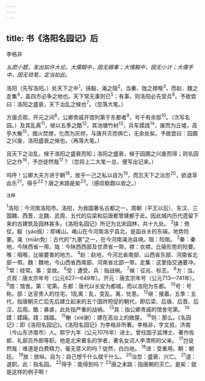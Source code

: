 ```yaml
---
---
---
```

title: 书《洛阳名园记》后
---



李格非

*幺麽小题，发出如许大论。大儒眼中，固无细事；大懦胸中，固无小计；大儒手中，固无琐笔，定当如此。*

洛阳（先写洛阳。）处天下之中<sup>1</sup>，挟殽、渑之阻<sup>2</sup>，当秦、陇之襟喉<sup>3</sup>，而赵、魏之走集<sup>4</sup>，盖四方必争之地也。天下常无事则已<sup>5</sup>；有事，则洛阳必先受兵<sup>6</sup>。予故尝曰：洛阳之盛衰，天下治乱之候也<sup>7</sup>。（忽落大笔。）

方唐贞观、开元之间<sup>8</sup>，公卿贵戚开馆列第于东都者<sup>9</sup>，号千有余邸<sup>10</sup>。（次写名园。）及其乱离<sup>11</sup>，继以五季之酷<sup>12</sup>，其池塘竹树<sup>13</sup>，兵车蹂践<sup>14</sup>，废而为丘墟，高亭大榭<sup>15</sup>，烟火焚燎，化而为灰烬，与唐共灭而俱亡，无余处矣。予故尝曰：园圃之兴废，洛阳盛衰之候也。（再落大笔。）

且天下之治乱，候于洛阳之盛衰而知；洛阳之盛衰，候于园圃之兴废而得；则名园记之作<sup>16</sup>，予岂徒然哉<sup>17</sup>？（忽将上二大笔一总，便写出记来。）

呜呼！公卿大夫方进于朝<sup>18</sup>，放乎一己之私以自为<sup>19</sup>，而忘天下之治忽<sup>20</sup>，欲退享此乐<sup>21</sup>，得乎<sup>22</sup>？唐之末路是矣<sup>23</sup>。（感叹欷觑以收之。）

<sup>注释</sup>

<sup>1</sup>洛阳：今河南洛阳市。洛阳，为我国著名古都之一，周朝（平王以后）、东汉、三国魏、西晋、北魏、武周、五代的后梁和后唐都曾建都于此。因此城内历代遗留下来的古建筑及园林甚多。《洛阳名园记》所记为北宋园林，共十九处。
<sup>2</sup>挟：倚仗。殽（yáo摇）：即崤山。崤山在今河南洛宁县北，是函谷关的东端，地势险要。渑（miān免）：古代的“九塞”之一，在今河南渑池县境。阻：险阻。
<sup>3</sup>秦：秦地，今陕西省一带。陇：今陕西西部及甘肃省一带。襟：衣襟，比喻形势的险要。喉：咽喉，比喻要害的地方。
<sup>4</sup>赵：赵地，今河北省南部、山西省东部、河南省北部一带。魏：魏地，今山西省西南部、河南省北部一带。走集：这里指交通要冲。
<sup>5</sup>常：经常。事：变故。
<sup>6</sup>受：遭受。兵：指战祸。
<sup>7</sup>候：征兆、标志。
<sup>8</sup>方：当。贞观：唐太宗年号（公元627—649年）。开元：唐玄宗年号（公元713—741年）。
<sup>9</sup>馆：馆舍。第：宅第。东都：唐代以长安为都城，而以洛阳为东都。
<sup>10</sup>号：号称。邸：达官贵人的住宅。1乱离：乱，变乱。离，忧患。
<sup>12</sup>继：接着。五季：五代，指唐朝灭亡后先后建立起来的五个国祚短促的朝代，即后梁、后唐、后晋、后汉、后周。酷：暴虐，此处指严重的战祸。
<sup>13</sup>其：指公卿贵戚的馆舍宅第。
<sup>14</sup>蹂：蹂躏。践：践踏。
<sup>15</sup>榭（xiè谢）：建在高台上的敞屋。
<sup>16</sup>则：那么。《名园记》：即《洛阳名园记》。《洛阳名园记》为李格非所著。李格非，字文叔，济南（今山东济南市）人。熙宁九年（公元1076年）进士。曾任国子监博士、著作佐郎、礼部员外郎等职。他是北宋著名的学者，著名女词人李清照的父亲。
<sup>17</sup>岂徒然哉：难道是白费精力，毫无意义的吗？徒然，白白地。
<sup>18</sup>进：受重用。朝：朝廷。
<sup>19</sup>放：放纵。自为：自己想千什么就千什么。
<sup>20</sup>治忽：盛衰、兴亡。
<sup>21</sup>退：退职。此：指名园。
<sup>22</sup>得乎：能得到吗？
<sup>23</sup>唐之末路：指唐朝的灭亡。是矣：就是这样的例子啊！